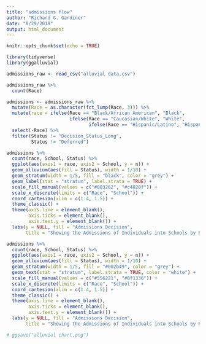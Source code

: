 ---
title: "admissions flow"
author: "Richard G. Gardiner"
date: "8/29/2019"
output: html_document
---

```{r setup, include=FALSE}
knitr::opts_chunk$set(echo = TRUE)
```


```{r}
library(tidyverse)
library(ggalluvial)

admissions_raw <- read_csv("alluvial data.csv")

admissions_raw %>%
  count(Race)
```

```{r}
admissions <- admissions_raw %>%
  mutate(Race = as.character(fct_lump(Race, 3))) %>%
  mutate(race = ifelse(Race == "Black/African American", "Black", 
                       ifelse(Race == "Caucasian/White", "White", 
                              ifelse(Race == "Hispanic/Latino", "Hispanic", Race)))) %>%
  select(-Race) %>%
  filter(Status != "Decision_Status_Long",
         Status != "Deferred")
```


```{r}
admissions %>%
  count(race, School, Status) %>%
  ggplot(aes(axis1 = race, axis2 = School, y = n)) +
  geom_alluvium(aes(fill = Status), width = 1/10) +
  geom_stratum(width = 1/5, fill = "black", color = "grey") +
  geom_label(stat = "stratum", label.strata = TRUE) +
  scale_fill_manual(values = c("#003262", "#c4820f")) +
  scale_x_discrete(limits = c("Race", "School")) +
  coord_cartesian(xlim = c(1.4, 1.5)) +
  theme_classic() +
  theme(axis.line = element_blank(),
        axis.ticks = element_blank(),
        axis.text.y = element_blank()) +
  labs(y = NULL, fill = "Admissions Decision", 
       title = "Showing the Admissions of Individuals into Schools by Race")
```


```{r}
admissions %>%
  count(race, School, Status) %>%
  ggplot(aes(axis1 = race, axis2 = School, y = n)) +
  geom_alluvium(aes(fill = Status), width = 1/10) +
  geom_stratum(width = 1/5, fill = "#002b49", color = "grey") +
  geom_text(stat = "stratum", label.strata = TRUE, color = "white") +
  scale_fill_manual(values = c("#556221", "#8f1336")) +
  scale_x_discrete(limits = c("Race", "School")) +
  coord_cartesian(xlim = c(1.4, 1.5)) +
  theme_classic() +
  theme(axis.line = element_blank(),
        axis.ticks = element_blank(),
        axis.text.y = element_blank()) +
  labs(y = NULL, fill = "Admissions Decision", 
       title = "Showing the Admissions of Individuals into Schools by Race")

# ggsave("alluvial chart.png")
```




